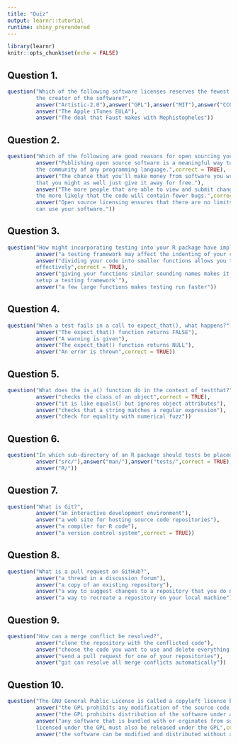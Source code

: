 ```yaml
---
title: "Quiz"
output: learnr::tutorial
runtime: shiny_prerendered
---
```


```r
library(learnr)
knitr::opts_chunk$set(echo = FALSE)
```

<style>
  body {
    text-align: justify}
</style>

## Question 1.

```r
question("Which of the following software licenses reserves the fewest rights for
         the creator of the software?",
         answer("Artistic-2.0"),answer("GPL"),answer("MIT"),answer("CC0",correct = TRUE),
         answer("The Apple iTunes EULA"),
         answer("The deal that Faust makes with Mephistopheles"))
```

## Question 2.

```r
question("Which of the following are good reasons for open sourcing your software?",
         answer("Publishing open source software is a meaningful way to contribute to
         the community of any programming language.",correct = TRUE),
         answer("The chance that you'll make money from software you write is so small 
         that you might as well just give it away for free."),
         answer("The more people that are able to view and submit changes to the code,
         the more likely that the code will contain fewer bugs.",correct = TRUE),
         answer("Open source licensing ensures that there are no limits to how others
         can use your software."))
```

## Question 3.

```r
question("How might incorporating testing into your R package have implications for code design?",
         answer("a testing framework may affect the indenting of your code"),
         answer("dividing your code into smaller functions allows you to test individual pieces more 
         effectively",correct = TRUE),
         answer("giving your functions similar sounding names makes it easier to 
         setup a testing framework`"),
         answer("a few large functions makes testing run faster"))
```

## Question 4.

```r
question("When a test fails in a call to expect_that(), what happens?",
         answer("The expect_that() function returns FALSE"),
         answer("A warning is given"),
         answer("The expect_that() function returns NULL"),
         answer("An error is thrown",correct = TRUE))
```

## Question 5.

```r
question("What does the is_a() function do in the context of testthat?",
         answer("checks the class of an object",correct = TRUE),
         answer("it is like equals() but ignores object attributes"),
         answer("checks that a string matches a regular expression"),
         answer("check for equality with numerical fuzz"))
```

## Question 6.

```r
question("In which sub-directory of an R package should tests be placed?",
         answer("src/"),answer("man/"),answer("tests/",correct = TRUE),
         answer("R/"))
```

## Question 7.

```r
question("What is Git?",
         answer("an interactive development environment"),
         answer("a web site for hosting source code repositories"),
         answer("a compiler for R code"),
         answer("a version control system",correct = TRUE))
```

## Question 8.

```r
question("What is a pull request on GitHub?",
         answer("a thread in a discussion forum"), 
         answer("a copy of an existing repository"),
         answer("a way to suggest changes to a repository that you do not own",correct = TRUE),
         answer("a way to recreate a repository on your local machine"))
```

## Question 9.

```r
question("How can a merge conflict be resolved?",
         answer("clone the repository with the conflicted code"),
         answer("choose the code you want to use and delete everything else",correct = TRUE),
         answer("send a pull request for one of your repositories"),
         answer("git can resolve all merge conflicts automatically"))
```

## Question 10.

```r
question("The GNU General Public License is called a copyleft license because",
         answer("the GPL prohibits any modification of the source code of software"),
         answer("the GPL prohibits distribution of the software under any circumstances"),
         answer("any software that is bundled with or orginates from software
         licensed under the GPL must also be released under the GPL",correct = TRUE),
         answer("the software can be modified and distributed without accompanying source code"))
```